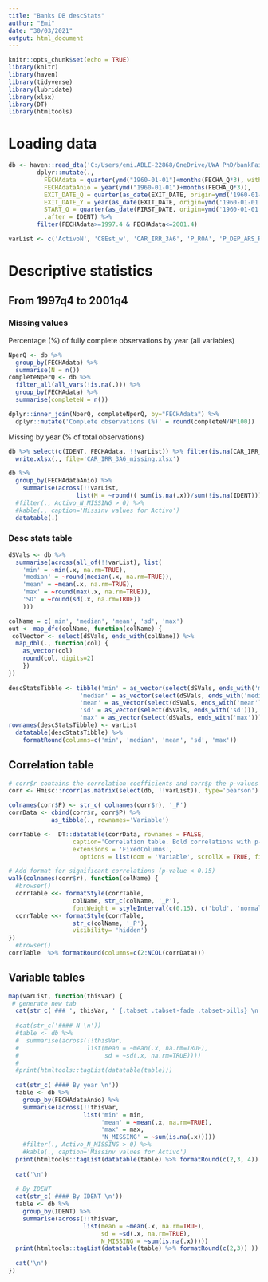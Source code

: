 ```yaml
---
title: "Banks DB descStats"
author: "Emi"
date: "30/03/2021"
output: html_document
---
```


```r
knitr::opts_chunk$set(echo = TRUE)
library(knitr)
library(haven)
library(tidyverse)
library(lubridate)
library(xlsx)
library(DT)
library(htmltools)
```

# Loading data

```r
db <- haven::read_dta('C:/Users/emi.ABLE-22868/OneDrive/UWA PhD/bankFailure/data/failures-1997-2001-quarterly.dta') %>%
        dplyr::mutate(., 
          FECHAdata = quarter(ymd("1960-01-01")+months(FECHA_Q*3), with_year=TRUE),
          FECHAdataAnio = year(ymd("1960-01-01")+months(FECHA_Q*3)),
          EXIT_DATE_Q = quarter(as_date(EXIT_DATE, origin=ymd('1960-01-01')), with_year=TRUE),
          EXIT_DATE_Y = year(as_date(EXIT_DATE, origin=ymd('1960-01-01'))),
          START_Q = quarter(as_date(FIRST_DATE, origin=ymd('1960-01-01')), with_year=TRUE),
          .after = IDENT) %>%
        filter(FECHAdata>=1997.4 & FECHAdata<=2001.4)

varList <- c('ActivoN', 'C8Est_w', 'CAR_IRR_3A6', 'P_ROA', 'P_DEP_ARS_RATE', 'P_LOANS_ARS_RATE_W', 'APRSpNF_RATE_W', 'APR_USD_RATE', 'APR_RATE_W')
```

# Descriptive statistics
## From 1997q4 to 2001q4
### Missing values

Percentage (%) of fully complete observations by year (all variables)
```r
NperQ <- db %>% 
  group_by(FECHAdata) %>%
  summarise(N = n())
completeNperQ <- db %>% 
  filter_all(all_vars(!is.na(.))) %>% 
  group_by(FECHAdata) %>%
  summarise(completeN = n())

dplyr::inner_join(NperQ, completeNperQ, by="FECHAdata") %>%
  dplyr::mutate('Complete observations (%)' = round(completeN/N*100))

```

Missing by year (% of total observations)

```r
db %>% select(c(IDENT, FECHAdata, !!varList)) %>% filter(is.na(CAR_IRR_3A6)) %>% 
  write.xlsx(., file='CAR_IRR_3A6_missing.xlsx')

db %>% 
  group_by(FECHAdataAnio) %>%
    summarise(across(!!varList, 
                   list(M = ~round(( sum(is.na(.x))/sum(!is.na(IDENT)))*100)) ) ) %>%
  #filter(., Activo_N_MISSING > 0) %>%
  #kable(., caption='Missinv values for Activo')
  datatable(.)

```

### Desc stats table
```r

dSVals <- db %>% 
  summarise(across(all_of(!!varList), list(
    'min' = ~min(.x, na.rm=TRUE),
    'median' = ~round(median(.x, na.rm=TRUE)),
    'mean' = ~mean(.x, na.rm=TRUE),
    'max' = ~round(max(.x, na.rm=TRUE)),
    'SD' = ~round(sd(.x, na.rm=TRUE))
    )))

colName = c('min', 'median', 'mean', 'sd', 'max')
out <- map_dfc(colName, function(colName) {
 colVector <- select(dSVals, ends_with(colName)) %>%
  map_dbl(., function(col) { 
    as_vector(col)
    round(col, digits=2) 
    })
})
  
descStatsTibble <- tibble('min' = as_vector(select(dSVals, ends_with('min'))),
                    'median' = as_vector(select(dSVals, ends_with('median'))),
                    'mean' = as_vector(select(dSVals, ends_with('mean'))),
                    'sd' = as_vector(select(dSVals, ends_with('sd'))),
                    'max' = as_vector(select(dSVals, ends_with('max'))))
rownames(descStatsTibble) <- varList
  datatable(descStatsTibble) %>%
    formatRound(columns=c('min', 'median', 'mean', 'sd', 'max'))
```

## Correlation table
```r

# corr$r contains the correlation coefficients and corr$p the p-values (H0: r==0)
corr <- Hmisc::rcorr(as.matrix(select(db, !!varList)), type='pearson')

colnames(corr$P) <- str_c( colnames(corr$r), '_P') 
corrData <- cbind(corr$r, corr$P) %>% 
            as_tibble(., rownames='Variable')

corrTable <-  DT::datatable(corrData, rownames = FALSE, 
                  caption='Correlation table. Bold correlations with p-value < 0.15',
                  extensions = 'FixedColumns',
                    options = list(dom = 'Variable', scrollX = TRUE, fixedColumns = TRUE))

# Add format for significant correlations (p-value < 0.15)
walk(colnames(corr$r), function(colName) {
  #browser()
  corrTable <<- formatStyle(corrTable, 
                  colName, str_c(colName, '_P'),
                  fontWeight = styleInterval(c(0.15), c('bold', 'normal')))
  corrTable <<- formatStyle(corrTable, 
                  str_c(colName, '_P'),
                  visibility= 'hidden')
})
  #browser()
corrTable  %>% formatRound(columns=c(2:NCOL(corrData)))

```

## Variable tables

```r
map(varList, function(thisVar) {
 # generate new tab
  cat(str_c('### ', thisVar, ' {.tabset .tabset-fade .tabset-pills} \n'))
  
  #cat(str_c('#### N \n'))
  #table <- db %>%
  #  summarise(across(!!thisVar,
  #                   list(mean = ~mean(.x, na.rm=TRUE),
  #                        sd = ~sd(.x, na.rm=TRUE))))
  #
  #print(htmltools::tagList(datatable(table)))
  
  cat(str_c('#### By year \n'))
  table <- db %>% 
    group_by(FECHAdataAnio) %>%
    summarise(across(!!thisVar, 
                     list('min' = min,
                          'mean' = ~mean(.x, na.rm=TRUE),
                          'max' = max,
                          'N_MISSING' = ~sum(is.na(.x))))) 
    #filter(., Activo_N_MISSING > 0) %>%
    #kable(., caption='Missinv values for Activo')
  print(htmltools::tagList(datatable(table) %>% formatRound(c(2,3, 4)) ))
   
  cat('\n')
  
  # By IDENT
  cat(str_c('#### By IDENT \n'))
  table <- db %>% 
    group_by(IDENT) %>%
    summarise(across(!!thisVar, 
                     list(mean = ~mean(.x, na.rm=TRUE),
                          sd = ~sd(.x, na.rm=TRUE),
                          N_MISSING = ~sum(is.na(.x)))))
  print(htmltools::tagList(datatable(table) %>% formatRound(c(2,3)) ))
  
  cat('\n')
})
  
```
